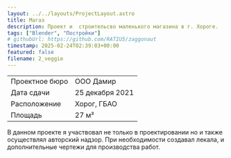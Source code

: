 ```yaml
---
layout: ../../layouts/ProjectLayout.astro
title: Магаз
description: Проект и  строительсво маленького магазина в г. Хороге.
tags: ["Blender", "Постройки"]
# githubUrl: https://github.com/RATIU5/zaggonaut
timestamp: 2025-02-24T02:39:03+00:00
featured: false
filename: 2_veggie
---
```


<ImageBox lightOrDark="light" src="/veggie/day-front.jpg"/>
<ImageBox lightOrDark="dark" src="/veggie/night-front.jpg"/>

|                |                 |
| -------------- | ----------------|
| Проектное бюро | ООО Дамир       |
| Дата сдачи     | 25 декабря 2021 |
| Расположение   | Хорог, ГБАО     |
| Площадь        | 27 м²           |

В данном проекте я участвовал не только в проектировании но и также осуществлял авторский надзор.
При необходимости создавал лекала, и дополнительные чертежи для производства работ.

<ImageBox lightOrDark="light" src="/veggie/day-pers.jpg"/>
<ImageBox lightOrDark="dark" src="/veggie/night-pers.jpg"/>